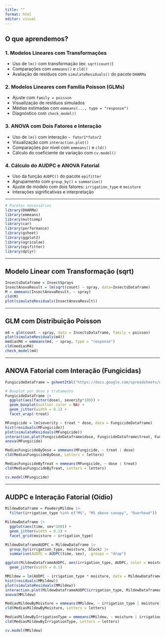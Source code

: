 ```yaml
---
title: ""
format: html
editor: visual
---
```


## O que aprendemos?

### 1. Modelos Lineares com Transformações

-   Uso de `lm()` com transformação (ex: `sqrt(count)`)
-   Comparações com `emmeans()` e `cld()`
-   Avaliação de resíduos com `simulateResiduals()` do pacote `DHARMa`

### 2. Modelos Lineares com Família Poisson (GLMs)

-   Ajuste com `family = poisson`
-   Visualização de resíduos simulados
-   Médias estimadas com `emmeans(..., type = "response")`
-   Diagnóstico com `check_model()`

### 3. ANOVA com Dois Fatores e Interação

-   Uso de `lm()` com interação `~ fator1*fator2`
-   Visualização com `interaction.plot()`
-   Comparações por nível com `emmeans()` e `cld()`
-   Cálculo do coeficiente de variação com `cv.model()`

### 4. Cálculo do AUDPC e ANOVA Fatorial

-   Uso da função `AUDPC()` do pacote `epifitter`
-   Agrupamento com `group_by()` + `summarise()`
-   Ajuste de modelo com dois fatores: `irrigation_type` e `moisture`
-   Interações significativas e interpretação

------------------------------------------------------------------------

```r
# Pacotes necessários
library(DHARMa)
library(emmeans)
library(multcomp)
library(car)
library(performance)
library(gsheet)
library(ggplot2)
library(agricolae)
library(epifitter)
library(dplyr)
```

------------------------------------------------------------------------

## Modelo Linear com Transformação (sqrt)

```r
InsectsDataframe = InsectSprays
InsectAnovaResult = lm(sqrt(count) ~ spray, data=InsectsDataframe)
M = emmeans(InsectAnovaResult, ~ spray)
cld(M)
plot(simulateResiduals(InsectAnovaResult))
```

------------------------------------------------------------------------

## GLM com Distribuição Poisson

```r
m4 = glm(count ~ spray, data = InsectsDataframe, family = poisson)
plot(simulateResiduals(m4))
mediasM4 = emmeans(m4, ~ spray, type = "response")
cld(mediasM4)
check_model(m4)
```

------------------------------------------------------------------------

## ANOVA Fatorial com Interação (Fungicidas)

```r
FungicideDataframe = gsheet2tbl("https://docs.google.com/spreadsheets/d/1bq2N19DcZdtax2fQW9OHSGMR0X2__Z9T/edit?gid=2023059672")

# Boxplot por dose e tratamento
FungicideDataframe |>
  ggplot(aes(factor(dose), severity*100)) +
  geom_boxplot(outlier.color = NA) +
  geom_jitter(width = 0.1) +
  facet_wrap(~treat)
```

```r
MFungicide = lm(severity ~ treat * dose, data = FungicideDataframe)
hist(residuals(MFungicide))
plot(simulateResiduals(MFungicide))
interaction.plot(FungicideDataframe$dose, FungicideDataframe$treat, FungicideDataframe$severity)
anova(MFungicide)

MediasFungicideByDose = emmeans(MFungicide, ~ treat | dose)
cld(MediasFungicideByDose, Letters = letters)

MediasFungicideByTreat = emmeans(MFungicide, ~ dose | treat)
cld(MediasFungicideByTreat, Letters = letters)

cv.model(MFungicide)
```

------------------------------------------------------------------------

## AUDPC e Interação Fatorial (Oídio)

```r
MildewDataframe = PowderyMildew |> 
  filter(irrigation_type %in% c("MS", "MS above canopy", "Overhead"))

MildewDataframe |>
  ggplot(aes(time, sev*100)) +
  geom_jitter(width = 0.1) +
  facet_grid(moisture ~ irrigation_type)
```

```r
MildewDataframeAUDPC = MildewDataframe |>
  group_by(irrigation_type, moisture, block) |>
  summarise(AUDPC = AUDPC(time, sev), .groups = "drop")

ggplot(MildewDataframeAUDPC, aes(irrigation_type, AUDPC, color = moisture)) +
  geom_jitter(width = 0.1)
```

```r
MMildew = lm(AUDPC ~ irrigation_type * moisture, data = MildewDataframeAUDPC)
hist(residuals(MMildew))
plot(simulateResiduals(MMildew))
interaction.plot(MildewDataframeAUDPC$irrigation_type, MildewDataframeAUDPC$moisture, MildewDataframeAUDPC$AUDPC)
anova(MMildew)

MediasMildewByMoisture = emmeans(MMildew, ~ irrigation_type | moisture)
cld(MediasMildewByMoisture, Letters = letters)

MediasMildewByIrrigationType = emmeans(MMildew, ~ moisture | irrigation_type)
cld(MediasMildewByIrrigationType, Letters = letters)

cv.model(MMildew)
```
